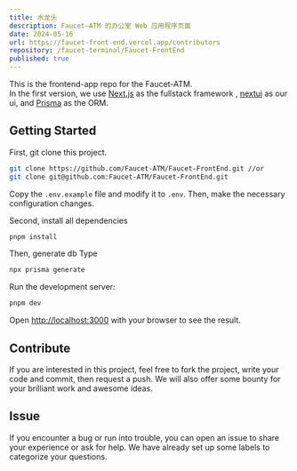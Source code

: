 ```yaml
---
title: 水龙头
description: Faucet—ATM 的办公室 Web 应用程序页面
date: 2024-05-16
url: https://faucet-front-end.vercel.app/contributors
repository: /faucet-terminal/Faucet-FrontEnd
published: true
---
```


This is the frontend-app repo for the Faucet-ATM.  
 In the first version, we use [Next.js](https://nextjs.org/) as the fullstack framework , [nextui](https://nextui.org/) as our ui, and [Prisma](https://www.prisma.io/) as the ORM.

## Getting Started

First, git clone this project.

```bash
git clone https://github.com/Faucet-ATM/Faucet-FrontEnd.git //or
git clone git@github.com:Faucet-ATM/Faucet-FrontEnd.git
```

Copy the `.env.example` file and modify it to `.env`.
Then, make the necessary configuration changes.

Second, install all dependencies

```bash
pnpm install
```

Then, generate db Type

```bash
npx prisma generate
```

Run the development server:

```bash
pnpm dev
```

Open [http://localhost:3000](http://localhost:3000) with your browser to see the result.

## Contribute

If you are interested in this project, feel free to fork the project, write your code and commit, then request a push. We will also offer some bounty for your brilliant work and awesome ideas.

## Issue

If you encounter a bug or run into trouble, you can open an issue to share your experience or ask for help. We have already set up some labels to categorize your questions.
